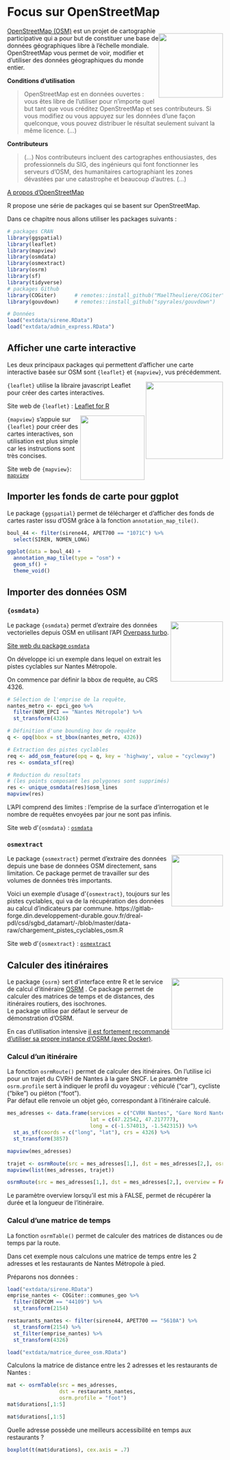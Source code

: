 # Focus sur OpenStreetMap {#osm}

<div style="float: right"><img src="pic/Openstreetmap_logo.svg" width="150px" padding="1em"/>
</div>

[OpenStreetMap (OSM)](https://www.openstreetmap.org){target="_blank"} est un projet de cartographie participative qui a pour but de constituer une base de données géographiques libre à l'échelle mondiale. 
OpenStreetMap vous permet de voir, modifier et d'utiliser des données géographiques du monde entier. 

**Conditions d'utilisation**  

> OpenStreetMap est en données ouvertes : vous êtes libre de l’utiliser pour n’importe quel but tant que vous créditez OpenStreetMap et ses contributeurs. Si vous modifiez ou vous appuyez sur les données d’une façon quelconque, vous pouvez distribuer le résultat seulement suivant la même licence. (…)

**Contributeurs**   

> (…) Nos contributeurs incluent des cartographes enthousiastes, des professionnels du SIG, des ingénieurs qui font fonctionner les serveurs d’OSM, des humanitaires cartographiant les zones dévastées par une catastrophe et beaucoup d’autres. (…)
<br/>

[A propos d'OpenStreetMap](https://www.openstreetmap.org/about){target="_blank"} 

R propose une série de packages qui se basent sur OpenStreetMap.

Dans ce chapitre nous allons utiliser les packages suivants : 

```r
# packages CRAN
library(ggspatial)
library(leaflet)
library(mapview)
library(osmdata)
library(osmextract)
library(osrm)
library(sf)
library(tidyverse)
# packages Github
library(COGiter)      # remotes::install_github("MaelTheuliere/COGiter")
library(gouvdown)     # remotes::install_github("spyrales/gouvdown")

# Données
load("extdata/sirene.RData")
load("extdata/admin_express.RData")

```



## Afficher une carte interactive

Les deux principaux packages qui permettent d'afficher une carte interactive basée sur OSM sont `{leaflet}` et `{mapview}`, vus précédemment. 

<img src="pic/logo_leaflet.png" align="right" width="180"/>   

`{leaflet}` utilise la libraire javascript Leaflet pour créer des cartes interactives. 

Site web de `{leaflet}` : [Leaflet for R](https://rstudio.github.io/leaflet/){target="_blank"}  

<img src="pic/logo_mapview.gif" align="right" width="150"/>  

`{mapview}` s'appuie sur `{leaflet}` pour créer des cartes interactives, son utilisation est plus simple car les instructions sont très concises.

Site web de `{mapview}`: [`mapview`](https://r-spatial.github.io/mapview/){target="_blank"} 



## Importer les fonds de carte pour ggplot

Le package `{ggspatial}` permet de télécharger et d'afficher des fonds de cartes raster issu d'OSM grâce à la fonction `annotation_map_tile()`.  

```r

boul_44 <- filter(sirene44, APET700 == "1071C") %>% 
  select(SIREN, NOMEN_LONG)

ggplot(data = boul_44) +
  annotation_map_tile(type = "osm") +
  geom_sf() +
  theme_void()

```


## Importer des données OSM

### `{osmdata}`
<img src="pic/logo_osmdata.png" align="right"  height=140 width=122/> 
Le package `{osmdata}` permet d'extraire des données vectorielles depuis OSM en utilisant l'API [Overpass turbo](https://wiki.openstreetmap.org/wiki/Overpass_turbo){target="_blank"}. 


[Site web du package `osmdata`](https://docs.ropensci.org/osmdata/)

On développe ici un exemple dans lequel on extrait les pistes cyclables sur Nantes Métropole. 

On commence par définir la bbox de requête, au CRS 4326.

```r

# Sélection de l'emprise de la requête, 
nantes_metro <- epci_geo %>% 
  filter(NOM_EPCI == "Nantes Métropole") %>% 
  st_transform(4326)

# Définition d'une bounding box de requête
q <- opq(bbox = st_bbox(nantes_metro, 4326))

# Extraction des pistes cyclables
req <- add_osm_feature(opq = q, key = 'highway', value = "cycleway")
res <- osmdata_sf(req)

# Reduction du resultats 
# (les points composant les polygones sont supprimés)
res <- unique_osmdata(res)$osm_lines
mapview(res)
```
L'API comprend des limites : l'emprise de la surface d'interrogation et le nombre de requêtes envoyées par jour ne sont pas infinis.

Site web d'`{osmdata}` : [`osmdata`](https://docs.ropensci.org/osmdata/){target="_blank"} 


### `osmextract`

<img src="pic/logo_osmextract.svg" align="right" width="120"/> 
Le package `{osmextract}` permet d'extraire des données depuis une base de données OSM directement, sans limitation. 
Ce package permet de travailler sur des volumes de données très importants. 

Voici un exemple d'usage d'`{osmextract}`, toujours sur les pistes cyclables, qui va de la récupération des données au calcul d'indicateurs par commune. 
https://gitlab-forge.din.developpement-durable.gouv.fr/dreal-pdl/csd/sgbd_datamart/-/blob/master/data-raw/chargement_pistes_cyclables_osm.R

Site web d'`{osmextract}` : [`osmextract`](https://docs.ropensci.org/osmextract/){target="_blank"} 


## Calculer des itinéraires

<img src="pic/logo_osrm.svg" align="right" width="120"/> 
Le package `{osrm}` sert d'interface entre R et le service de calcul d'itinéraire [OSRM](http://project-osrm.org/){target="_blank"} . 
Ce package permet de calculer des matrices de temps et de distances, des itinéraires routiers, des isochrones.   
Le package utilise par défaut le serveur de démonstration d'OSRM. 

En cas d'utilisation intensive [il est fortement recommandé d'utiliser sa propre instance d'OSRM (avec Docker)](https://github.com/Project-OSRM/osrm-backend#using-docker){target="_blank"}. 


### Calcul d'un itinéraire

La fonction `osrmRoute()` permet de calculer des itinéraires. 
On l'utilise ici pour un trajet du CVRH de Nantes à la gare SNCF. 
Le paramètre `osrm.profile` sert à indiquer le profil du voyageur : véhiculé ("car"), cycliste ("bike") ou piéton ("foot").  
Par défaut elle renvoie un objet géo, correspondant à l'itinéraire calculé. 

```r

mes_adresses <- data.frame(services = c("CVRH Nantes", "Gare Nord Nantes"),
                           lat = c(47.22542, 47.217777),
                           long = c(-1.574013, -1.542315)) %>% 
  st_as_sf(coords = c("long", "lat"), crs = 4326) %>% 
  st_transform(3857)

mapview(mes_adresses)

trajet <- osrmRoute(src = mes_adresses[1,], dst = mes_adresses[2,], osrm.profile = "bike")
mapview(list(mes_adresses, trajet))

osrmRoute(src = mes_adresses[1,], dst = mes_adresses[2,], overview = FALSE, osrm.profile = "bike")

```
Le paramètre overview lorsqu'il est mis à FALSE, permet de récupérer la durée et la longueur de l'itinéraire.

### Calcul d'une matrice de temps
La fonction `osrmTable()` permet de calculer des matrices de distances ou de temps par la route. 

Dans cet exemple nous calculons une matrice de temps entre les 2 adresses et les restaurants de Nantes Métropole à pied. 

Préparons nos données :  
```r
load("extdata/sirene.RData")
emprise_nantes <- COGiter::communes_geo %>% 
  filter(DEPCOM == "44109") %>% 
  st_transform(2154)

restaurants_nantes <- filter(sirene44, APET700 == "5610A") %>% 
  st_transform(2154) %>% 
  st_filter(emprise_nantes) %>% 
  st_transform(4326)
```

```r
load("extdata/matrice_duree_osm.RData")
```

Calculons la matrice de distance entre les 2 adresses et les restaurants de Nantes :  

```r
mat <- osrmTable(src = mes_adresses,
                 dst = restaurants_nantes,
                 osrm.profile = "foot")
mat$durations[,1:5]
```

```r
mat$durations[,1:5]
```

Quelle adresse possède une meilleurs accessibilité en temps aux restaurants ?  

```r
boxplot(t(mat$durations), cex.axis = .7)

```
